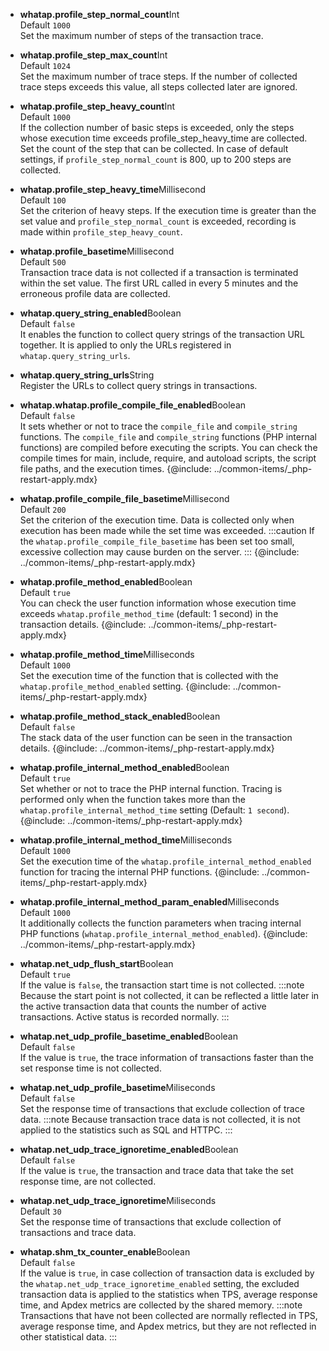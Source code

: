 -   **whatap.profile_step_normal_count**<span class='type'>Int</span><br/>
      Default `1000`<br/>
      Set the maximum number of steps of the transaction trace.

-   **whatap.profile_step_max_count**<span class='type'>Int</span><br/>
      Default `1024`<br/>
      Set the maximum number of trace steps. If the number of collected trace steps exceeds this value, all steps collected later are ignored.

-   **whatap.profile_step_heavy_count**<span class='type'>Int</span><br/>
      Default `1000`<br/>
      If the collection number of basic steps is exceeded, only the steps whose execution time exceeds profile_step_heavy_time are collected. Set the count of the step that can be collected. In case of default settings, if `profile_step_normal_count` is 800, up to 200 steps are collected.

<!-- 문장 부자연스러움 -->

-   **whatap.profile_step_heavy_time**<span class='type'>Millisecond</span><br/>
      Default `100`<br/>
      Set the criterion of heavy steps. If the execution time is greater than the set value and `profile_step_normal_count` is exceeded, recording is made within `profile_step_heavy_count`.

-   **whatap.profile_basetime**<span class='type'>Millisecond</span><br/>
      Default `500`<br/>
      Transaction trace data is not collected if a transaction is terminated within the set value. The first URL called in every 5 minutes and the erroneous profile data are collected.

-   **whatap.query_string_enabled**<span class='type'>Boolean</span><br/>
      Default `false`<br/>
      It enables the function to collect query strings of the transaction URL together. It is applied to only the URLs registered in `whatap.query_string_urls`.

-   **whatap.query_string_urls**<span class='type'>String</span><br/>
      Register the URLs to collect query strings in transactions.

-   **whatap.whatap.profile_compile_file_enabled**<span class='type'>Boolean</span><br/>
        Default `false`<br/>
        It sets whether or not to trace the `compile_file` and `compile_string` functions. The `compile_file` and `compile_string` functions (PHP internal functions) are compiled before executing the scripts. You can check the compile times for main, include, require, and autoload scripts, the script file paths, and the execution times.
    {@include: ../common-items/_php-restart-apply.mdx}

-   **whatap.profile_compile_file_basetime**<span class='type'>Millisecond</span><br/>
        Default `200`<br/>
        Set the criterion of the execution time. Data is collected only when execution has been made while the set time was exceeded.
    :::caution
    If the `whatap.profile_compile_file_basetime` has been set too small, excessive collection may cause burden on the server.
    :::
    {@include: ../common-items/_php-restart-apply.mdx}

-   **whatap.profile_method_enabled**<span class='type'>Boolean</span><br/>
        Default `true`<br/>
        You can check the user function information whose execution time exceeds `whatap.profile_method_time` (default: 1 second) in the transaction details.
    {@include: ../common-items/_php-restart-apply.mdx}

-   **whatap.profile_method_time**<span class='type'>Milliseconds</span><br/>
        Default `1000`<br/>
        Set the execution time of the function that is collected with the `whatap.profile_method_enabled` setting. 
    {@include: ../common-items/_php-restart-apply.mdx}

-   **whatap.profile_method_stack_enabled**<span class='type'>Boolean</span><br/>
        Default `false`<br/>
        The stack data of the user function can be seen in the transaction details.
    {@include: ../common-items/_php-restart-apply.mdx}

-   **whatap.profile_internal_method_enabled**<span class='type'>Boolean</span><br/>
        Default `true`<br/>
        Set whether or not to trace the PHP internal function. Tracing is performed only when the function takes more than the `whatap.profile_internal_method_time` setting (Default: `1 second`). 
    {@include: ../common-items/_php-restart-apply.mdx}

<!-- 두 개가 어떻게 다른지? 0309 수정완-->

-   **whatap.profile_internal_method_time**<span class='type'>Milliseconds</span><br/>
        Default `1000`<br/>
        Set the execution time of the `whatap.profile_internal_method_enabled` function for tracing the internal PHP functions. 
    {@include: ../common-items/_php-restart-apply.mdx}

-   **whatap.profile_internal_method_param_enabled**<span class='type'>Milliseconds</span><br/>
        Default `1000`<br/>
        It additionally collects the function parameters when tracing internal PHP functions (`whatap.profile_internal_method_enabled`).
    {@include: ../common-items/_php-restart-apply.mdx}

-   **whatap.net_udp_flush_start**<span class='type'>Boolean</span><br/>
        Default `true`<br/>
        If the value is `false`, the transaction start time is not collected.
    :::note
    Because the start point is not collected, it can be reflected a little later in the active transaction data that counts the number of active transactions. Active status is recorded normally.
    :::

-   **whatap.net_udp_profile_basetime_enabled**<span class='type'>Boolean</span><br/>
      Default `false`<br/>
      If the value is `true`, the trace information of transactions faster than the set response time is not collected.

-   **whatap.net_udp_profile_basetime**<span class='type'>Miliseconds</span><br/>
        Default `false`<br/>
        Set the response time of transactions that exclude collection of trace data.
    :::note
    Because transaction trace data is not collected, it is not applied to the statistics such as SQL and HTTPC.
    :::

-   **whatap.net_udp_trace_ignoretime_enabled**<span class='type'>Boolean</span><br/>
      Default `false`<br/>
      If the value is `true`, the transaction and trace data that take the set response time, are not collected.

-   **whatap.net_udp_trace_ignoretime**<span class='type'>Miliseconds</span><br/>
      Default `30`<br/>
      Set the response time of transactions that exclude collection of transactions and trace data.

-   **whatap.shm_tx_counter_enable**<span class='type'>Boolean</span><br/>
        Default `false`<br/>
        If the value is `true`, in case collection of transaction data is excluded by the `whatap.net_udp_trace_ignoretime_enabled` setting, the excluded transaction data is applied to the statistics when TPS, average response time, and Apdex metrics are collected by the shared memory.
    :::note
    Transactions that have not been collected are normally reflected in TPS, average response time, and Apdex metrics, but they are not reflected in other statistical data.
    :::
